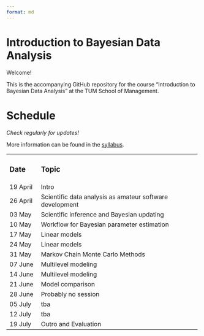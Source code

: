 ```yaml
---
format: md
---
```


# Introduction to Bayesian Data Analysis

Welcome!

This is the accompanying GitHub repository for the course "Introduction to Bayesian Data Analysis" at the TUM School of Management.

# Schedule

*Check regularly for updates!*

More information can be found in the [syllabus](https://github.com/linushof/BayesIntro/blob/main/syllabus/syllabus.md).

+-----------+----------------------------------------------------------+
| ### Date  | ### Topic                                                |
+-----------+----------------------------------------------------------+
| 19 April  | Intro                                                    |
+-----------+----------------------------------------------------------+
| 26 April  | Scientific data analysis as amateur software development |
+-----------+----------------------------------------------------------+
| 03 May    | Scientific inference and Bayesian updating               |
+-----------+----------------------------------------------------------+
| 10 May    | Workflow for Bayesian parameter estimation               |
+-----------+----------------------------------------------------------+
| 17 May    | Linear models                                            |
+-----------+----------------------------------------------------------+
| 24 May    | Linear models                                            |
+-----------+----------------------------------------------------------+
| 31 May    | Markov Chain Monte Carlo Methods                         |
+-----------+----------------------------------------------------------+
| 07 June   | Multilevel modeling                                      |
+-----------+----------------------------------------------------------+
| 14 June   | Multilevel modeling                                      |
+-----------+----------------------------------------------------------+
| 21 June   | Model comparison                                         |
+-----------+----------------------------------------------------------+
| 28 June   | Probably no session                                      |
+-----------+----------------------------------------------------------+
| 05 July   | tba                                                      |
+-----------+----------------------------------------------------------+
| 12 July   | tba                                                      |
+-----------+----------------------------------------------------------+
| 19 July   | Outro and Evaluation                                     |
+-----------+----------------------------------------------------------+
